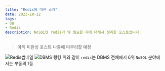 ```yaml
---
title: "Redis에 대한 소개"
date: 2023-10-12
tags: 
- DB
- Redis
description: NoSQL인 redis가 왜 필요한 지에 대해서 정리한 포스트입니다.
---
```


> 아직 미완성 포스트 나중에 마무리할 예정

![Redis썸네일](/images/thumbnails/redis.png)
![DBMS 랭킹](/images/10.12/10.12.image1.png)
위와 같이 `redis`는 DBMS 전체에서 6위 `NoSQL` 분야에서는 부동의 1등